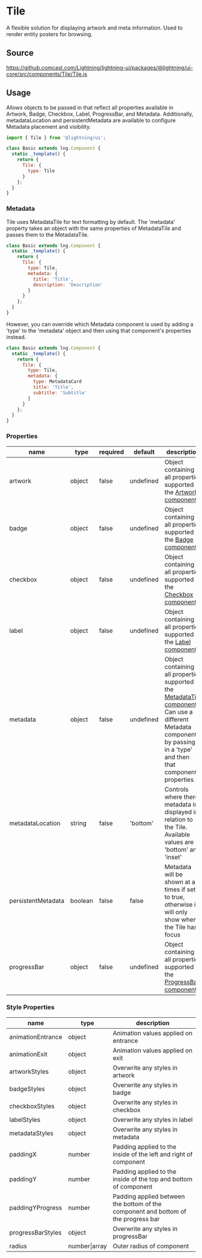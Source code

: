 
# Tile

A flexible solution for displaying artwork and meta information. Used to render entity posters for browsing.

## Source

https://github.comcast.com/Lightning/lightning-ui/packages/@lightning/ui-core/src/components/Tile/Tile.js

## Usage

Allows objects to be passed in that reflect all properties available in Artwork, Badge, Checkbox, Label, ProgressBar, and Metadata. Additionally, metadataLocation and persistentMetadata are available to configure Metadata placement and visibility.

```js
import { Tile } from '@lightning/ui';

class Basic extends lng.Component {
  static _template() {
    return {
      Tile: {
        type: Tile
      }
    };
  }
}
```

<Canvas>
  <Story id="elements-tile--basic" />
</Canvas>

### Metadata

Tile uses MetadataTile for text formatting by default. The 'metadata' property takes an object with the same properties of MetadataTile and passes them to the MetadataTile.

```js
class Basic extends lng.Component {
  static _template() {
    return {
      Tile: {
        type: Tile,
        metadata: {
          title: 'Title',
          description: 'Description'
        }
      }
    };
  }
}
```

However, you can override which Metadata component is used by adding a 'type' to the 'metadata' object and then using that component's properties instead.

```js
class Basic extends lng.Component {
  static _template() {
    return {
      Tile: {
        type: Tile,
        metadata: {
          type: MetadataCard
          title: 'Title',
          subtitle: 'Subtitle'
        }
      }
    };
  }
}
```

### Properties

| name               | type    | required | default   | description                                                                                                                                                                                                                   |
| ------------------ | ------- | -------- | --------- | ----------------------------------------------------------------------------------------------------------------------------------------------------------------------------------------------------------------------------- |
| artwork            | object  | false    | undefined | Object containing all properties supported in the [Artwork component](?path=/docs/elements-artwork--basic)                                                                                                                    |
| badge              | object  | false    | undefined | Object containing all properties supported in the [Badge component](?path=/docs/elements-badge--basic)                                                                                                                        |
| checkbox           | object  | false    | undefined | Object containing all properties supported in the [Checkbox component](?path=/docs/elements-checkbox--basic)                                                                                                                  |
| label              | object  | false    | undefined | Object containing all properties supported in the [Label component](?path=/docs/elements-label--basic)                                                                                                                        |
| metadata           | object  | false    | undefined | Object containing all properties supported in the [MetadataTile component](?path=/docs/elements-metadatatile--basic)<br /> Can use a different Metadata component by passing in a 'type' and then that component's properties |
| metadataLocation   | string  | false    | 'bottom'  | Controls where there metadata is displayed in relation to the Tile. Available values are 'bottom' and 'inset'                                                                                                                 |
| persistentMetadata | boolean | false    | false     | Metadata will be shown at all times if set to true, otherwise it will only show when the Tile has focus                                                                                                                       |
| progressBar        | object  | false    | undefined | Object containing all properties supported in the [ProgressBar component](?path=/docs/elements-progressbar--basic)                                                                                                            |

### Style Properties

| name              | type          | description                                                                        |
| ----------------- | ------------- | ---------------------------------------------------------------------------------- |
| animationEntrance | object        | Animation values applied on entrance                                               |
| animationExit     | object        | Animation values applied on exit                                                   |
| artworkStyles     | object        | Overwrite any styles in artwork                                                    |
| badgeStyles       | object        | Overwrite any styles in badge                                                      |
| checkboxStyles    | object        | Overwrite any styles in checkbox                                                   |
| labelStyles       | object        | Overwrite any styles in label                                                      |
| metadataStyles    | object        | Overwrite any styles in metadata                                                   |
| paddingX          | number        | Padding applied to the inside of the left and right of component                   |
| paddingY          | number        | Padding applied to the inside of the top and bottom of component                   |
| paddingYProgress  | number        | Padding applied between the bottom of the component and bottom of the progress bar |
| progressBarStyles | object        | Overwrite any styles in progressBar                                                |
| radius            | number\|array | Outer radius of component                                                          |
